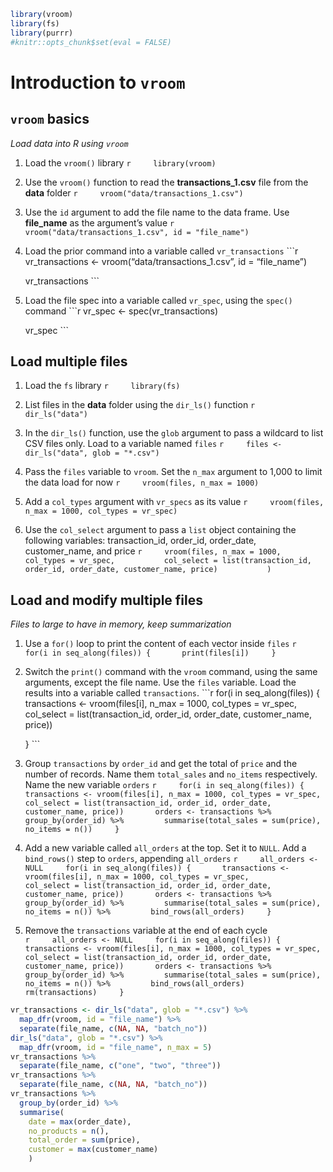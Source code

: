 ```r
library(vroom)
library(fs)
library(purrr)
#knitr::opts_chunk$set(eval = FALSE)
```

# Introduction to `vroom`

## `vroom` basics
*Load data into R using `vroom`*

1. Load the `vroom()` library
    ```r
    library(vroom)
    ```

1. Use the `vroom()` function to read the **transactions_1.csv** file from the **data** folder
    ```r
    vroom("data/transactions_1.csv")
    ```

1. Use the `id` argument to add the file name to the data frame.  Use **file_name** as the argument's value
    ```r
    vroom("data/transactions_1.csv", id = "file_name")
    ```

1. Load the prior command into a variable called `vr_transactions`
    ```r
    vr_transactions <- vroom("data/transactions_1.csv", id = "file_name")
    
    vr_transactions
    ```

1. Load the file spec into a variable called `vr_spec`, using the `spec()` command
    ```r
    vr_spec <- spec(vr_transactions)
    
    vr_spec
    ```

## Load multiple files

1. Load the `fs` library
    ```r
    library(fs)
    ```

1. List files in the **data** folder using the `dir_ls()` function
    ```r
    dir_ls("data")
    ```

1. In the `dir_ls()` function, use the `glob` argument to pass a wildcard to list CSV files only. Load to a variable named `files`
    ```r
    files <- dir_ls("data", glob = "*.csv")
    ```

1. Pass the `files` variable to `vroom`. Set the `n_max` argument to 1,000 to limit the data load for now
    ```r
    vroom(files, n_max = 1000)
    ```

1. Add a `col_types` argument with `vr_specs` as its value
    ```r
    vroom(files, n_max = 1000, col_types = vr_spec)
    ```

1. Use the `col_select` argument to pass a `list` object containing the following variables: transaction_id, order_id, order_date, customer_name, and price
    ```r
    vroom(files, n_max = 1000, col_types = vr_spec,
          col_select = list(transaction_id, order_id, order_date, customer_name, price)
          )
    ```

## Load and modify multiple files
*Files to large to have in memory, keep summarization*

1. Use a `for()` loop to print the content of each vector inside `files`
    ```r
    for(i in seq_along(files)) {
      print(files[i])
    }
    ```

1. Switch the `print()` command with the `vroom` command, using the same arguments, except the file name.  Use the `files` variable.  Load the results into a variable called `transactions`. 
    ```r
    for(i in seq_along(files)) {
      transactions <- vroom(files[i], n_max = 1000, col_types = vr_spec, 
                           col_select = list(transaction_id, order_id, 
                                             order_date, customer_name, price))

    }
    ```

1. Group `transactions` by `order_id` and get the total of `price` and the number of records. Name them `total_sales` and `no_items` respectively. Name the new variable `orders`
    ```r
    for(i in seq_along(files)) {
      transactions <- vroom(files[i], n_max = 1000, col_types = vr_spec, 
                           col_select = list(transaction_id, order_id, order_date, customer_name, price))
      orders <- transactions %>%
        group_by(order_id) %>%
        summarise(total_sales = sum(price), no_items = n())
    }
    ```

1. Add a new variable called `all_orders` at the top. Set it to `NULL`. Add a `bind_rows()` step to `orders`, appending `all_orders`
    ```r
    all_orders <- NULL
    for(i in seq_along(files)) {
      transactions <- vroom(files[i], n_max = 1000, col_types = vr_spec, 
                           col_select = list(transaction_id, order_id, order_date, customer_name, price))
      orders <- transactions %>%
        group_by(order_id) %>%
        summarise(total_sales = sum(price), no_items = n()) %>%
        bind_rows(all_orders)
    }
    ```
    
1. Remove the `transactions` variable at the end of each cycle    
    ```r
    all_orders <- NULL
    for(i in seq_along(files)) {
      transactions <- vroom(files[i], n_max = 1000, col_types = vr_spec, 
                           col_select = list(transaction_id, order_id, order_date, customer_name, price))
      orders <- transactions %>%
        group_by(order_id) %>%
        summarise(total_sales = sum(price), no_items = n()) %>%
        bind_rows(all_orders)
      rm(transactions)
    }
    ```

```r
vr_transactions <- dir_ls("data", glob = "*.csv") %>%
  map_dfr(vroom, id = "file_name") %>%
  separate(file_name, c(NA, NA, "batch_no"))
dir_ls("data", glob = "*.csv") %>%
  map_dfr(vroom, id = "file_name", n_max = 5)
vr_transactions %>%
  separate(file_name, c("one", "two", "three"))
vr_transactions %>%
  separate(file_name, c(NA, NA, "batch_no"))
vr_transactions %>%
  group_by(order_id) %>%
  summarise(
    date = max(order_date),
    no_products = n(),
    total_order = sum(price), 
    customer = max(customer_name)
    )
```
